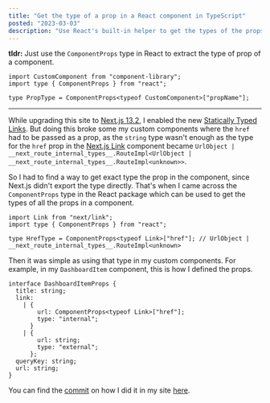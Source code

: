 ```yaml
---
title: "Get the type of a prop in a React component in TypeScript"
posted: "2023-03-03"
description: "Use React's built-in helper to get the types of the props in a component in TypeScript"
---
```


**tldr:** Just use the `ComponentProps` type in React to extract the type of prop of a component.

```tsx mark=2:4
import CustomComponent from "component-library";
import type { ComponentProps } from "react";

type PropType = ComponentProps<typeof CustomComponent>["propName"];
```

<hr />

While upgrading this site to [Next.js 13.2](https://nextjs.org/blog/next-13-2), I enabled the new [Statically Typed Links](https://nextjs.org/blog/next-13-2#statically-typed-links). But doing this broke some my custom components where the `href` had to be passed as a prop, as the `string` type wasn't enough as the type for the `href` prop in the [Next.js Link](https://nextjs.org/docs/api-reference/next/link) component became `UrlObject | __next_route_internal_types__.RouteImpl<UrlObject | __next_route_internal_types__.RouteImpl<unknown>>`.

So I had to find a way to get exact type the prop in the component, since Next.js didn't export the type directly. That's when I came across the `ComponentProps` type in the React package which can be used to get the types of all the props in a component.

```tsx
import Link from "next/link";
import type { ComponentProps } from "react";

type HrefType = ComponentProps<typeof Link>["href"]; // UrlObject | __next_route_internal_types__.RouteImpl<unknown>
```

Then it was simple as using that type in my custom components. For example, in my `DashboardItem` component, this is how I defined the props.

```tsx mark=5
interface DashboardItemProps {
  title: string;
  link:
    | {
        url: ComponentProps<typeof Link>["href"];
        type: "internal";
      }
    | {
        url: string;
        type: "external";
      };
  queryKey: string;
  url: string;
}
```

You can find the [commit](https://github.com/akhila-ariyachandra/akhilaariyachandra.com/commit/6a80f2be975827ac3e1f233871ce63111b2a4c80) on how I did it in my site [here](https://github.com/akhila-ariyachandra/akhilaariyachandra.com/commit/6a80f2be975827ac3e1f233871ce63111b2a4c80).
